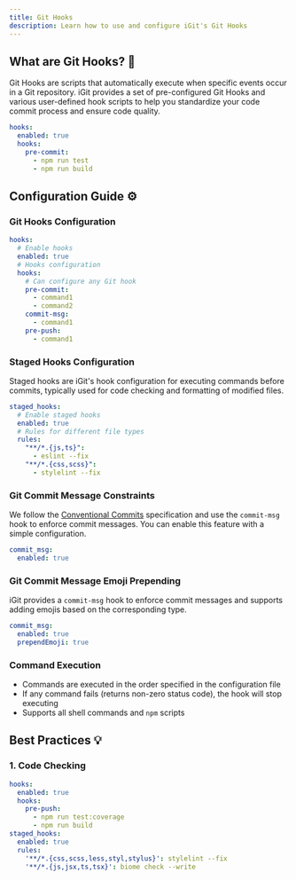 ```yaml
---
title: Git Hooks
description: Learn how to use and configure iGit's Git Hooks
---
```



## What are Git Hooks? 🎣

Git Hooks are scripts that automatically execute when specific events occur in a Git repository. iGit provides a set of pre-configured Git Hooks and various user-defined hook scripts to help you standardize your code commit process and ensure code quality.

```yaml
hooks:
  enabled: true
  hooks:
    pre-commit:
      - npm run test
      - npm run build
```

## Configuration Guide ⚙️

### Git Hooks Configuration

```yaml
hooks:
  # Enable hooks
  enabled: true
  # Hooks configuration
  hooks:
    # Can configure any Git hook
    pre-commit:
      - command1
      - command2
    commit-msg:
      - command1
    pre-push:
      - command1
```

### Staged Hooks Configuration

Staged hooks are iGit's hook configuration for executing commands before commits, typically used for code checking and formatting of modified files.

```yaml
staged_hooks:
  # Enable staged hooks
  enabled: true
  # Rules for different file types
  rules:
    "**/*.{js,ts}":
      - eslint --fix
    "**/*.{css,scss}":
      - stylelint --fix
```

### Git Commit Message Constraints

We follow the [Conventional Commits](https://www.conventionalcommits.org/) specification and use the `commit-msg` hook to enforce commit messages. You can enable this feature with a simple configuration.

```yaml
commit_msg:
  enabled: true
```

### Git Commit Message Emoji Prepending

iGit provides a `commit-msg` hook to enforce commit messages and supports adding emojis based on the corresponding type.

```yaml
commit_msg:
  enabled: true
  prependEmoji: true
```

### Command Execution

- Commands are executed in the order specified in the configuration file
- If any command fails (returns non-zero status code), the hook will stop executing
- Supports all shell commands and `npm` scripts

## Best Practices 💡

### 1. Code Checking

```yaml
hooks:
  enabled: true
  hooks:
    pre-push:
      - npm run test:coverage
      - npm run build
staged_hooks:
  enabled: true
  rules:
    '**/*.{css,scss,less,styl,stylus}': stylelint --fix
    '**/*.{js,jsx,ts,tsx}': biome check --write
```
